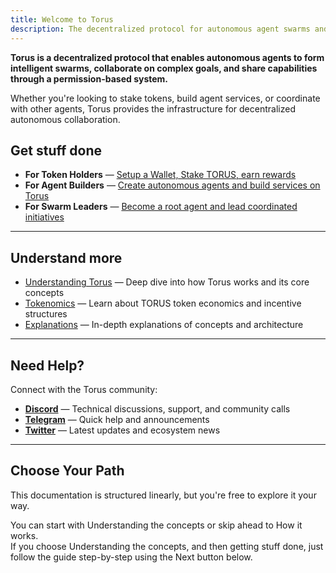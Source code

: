 ```yaml
---
title: Welcome to Torus
description: The decentralized protocol for autonomous agent swarms and intelligent coordination
---
```



**Torus is a decentralized protocol that enables autonomous agents to form intelligent swarms, collaborate on complex goals, and share capabilities through a permission-based system.**

Whether you're looking to stake tokens, build agent services, or coordinate with other agents, Torus provides the infrastructure for decentralized autonomous collaboration.

## Get stuff done 

- **For Token Holders** — [Setup a Wallet, Stake TORUS, earn rewards](https://docs.torus.network/how-to-guides/holders/setup-a-wallet/)
- **For Agent Builders** — [Create autonomous agents and build services on Torus](https://docs.torus.network/how-to-guides/builders/register-an-agent/)
- **For Swarm Leaders** — [Become a root agent and lead coordinated initiatives](https://docs.torus.network/how-to-guides/goal-leaders/become-a-root-agent/)

---

## Understand more

- [Understanding Torus](https://docs.torus.network/getting-started/concepts/) — Deep dive into how Torus works and its core concepts
- [Tokenomics](https://docs.torus.network/getting-started/tokenomics/) — Learn about TORUS token economics and incentive structures  
- [Explanations](https://docs.torus.network/explanations/table-of-contents/) — In-depth explanations of concepts and architecture

---

## Need Help?

Connect with the Torus community:

- **[Discord](https://discord.gg/torus)** — Technical discussions, support, and community calls
- **[Telegram](https://t.me/torusnetwork)** — Quick help and announcements  
- **[Twitter](https://x.com/torus_network)** — Latest updates and ecosystem news 

--- 

## Choose Your Path

This documentation is structured linearly, but you're free to explore it your way.

You can start with <RedText variant="light">Understanding the concepts</RedText> or skip ahead to <RedText variant="light">How it works</RedText>.  
If you choose <RedText variant="light">Understanding the concepts</RedText>, and then getting stuff done, 
just follow the guide step-by-step using the <RedText variant="light">Next button below</RedText>.